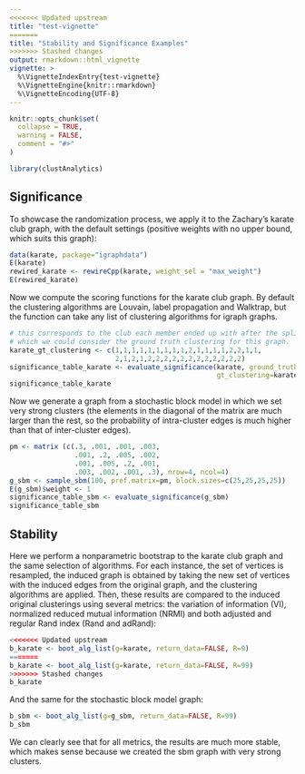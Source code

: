```yaml
---
<<<<<<< Updated upstream
title: "test-vignette"
=======
title: "Stability and Significance Examples"
>>>>>>> Stashed changes
output: rmarkdown::html_vignette
vignette: >
  %\VignetteIndexEntry{test-vignette}
  %\VignetteEngine{knitr::rmarkdown}
  %\VignetteEncoding{UTF-8}
---
```


```r
knitr::opts_chunk$set(
  collapse = TRUE,
  warning = FALSE,
  comment = "#>"
)
```

```r
library(clustAnalytics)
```


## Significance
To showcase the randomization process, we apply it to the Zachary's karate club graph, with the default settings (positive weights with no upper bound, which suits this graph):
```r
data(karate, package="igraphdata")
E(karate)
rewired_karate <- rewireCpp(karate, weight_sel = "max_weight")
E(rewired_karate)
```

Now we compute the scoring functions for the karate club graph. By default the clustering algorithms are Louvain, label propagation and Walktrap, but the function can take any list of clustering algorithms for igraph graphs.
```r
# this corresponds to the club each member ended up with after the split, 
# which we could consider the ground truth clustering for this graph.
karate_gt_clustering <- c(1,1,1,1,1,1,1,1,1,2,1,1,1,1,2,2,1,1,
                          2,1,2,1,2,2,2,2,2,2,2,2,2,2,2,2)
significance_table_karate <- evaluate_significance(karate, ground_truth=TRUE, 
                                                   gt_clustering=karate_gt_clustering)
significance_table_karate
```

Now we generate a graph from a stochastic block model in which we set very strong clusters (the elements in the diagonal of the matrix are much larger than the rest, so the probability of intra-cluster edges is much higher than that of inter-cluster edges).

```r
pm <- matrix (c(.3, .001, .001, .003,
                .001, .2, .005, .002,
                .001, .005, .2, .001,
                .003, .002, .001, .3), nrow=4, ncol=4)
g_sbm <- sample_sbm(100, pref.matrix=pm, block.sizes=c(25,25,25,25))
E(g_sbm)$weight <- 1
significance_table_sbm <- evaluate_significance(g_sbm)
significance_table_sbm
```


## Stability
Here we perform a nonparametric bootstrap to the karate club graph and the same selection of algorithms. For each instance, the set of vertices is resampled, the induced graph is obtained by taking the new set of vertices with the induced edges from the original graph, and the clustering algorithms are applied. Then, these results are compared to the induced original clusterings using several metrics: the variation of information (VI), normalized reduced mutual information (NRMI) and both adjusted and regular Rand index (Rand and adRand):
```r
<<<<<<< Updated upstream
b_karate <- boot_alg_list(g=karate, return_data=FALSE, R=9) 
=======
b_karate <- boot_alg_list(g=karate, return_data=FALSE, R=99) 
>>>>>>> Stashed changes
b_karate
```

And the same for the stochastic block model graph:
```r
b_sbm <- boot_alg_list(g=g_sbm, return_data=FALSE, R=99)
b_sbm
```
We can clearly see that for all metrics, the results are much more stable, which makes sense because we created the sbm graph with very strong clusters.



